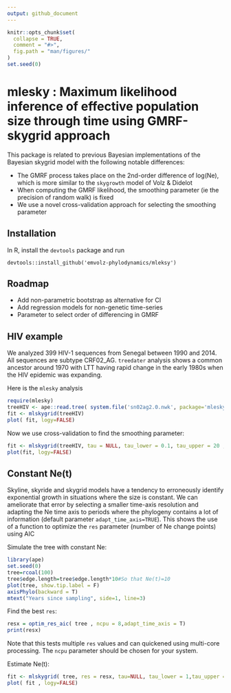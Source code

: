 ```yaml
---
output: github_document
---
```


<!-- README.md is generated from README.Rmd. Please edit that file -->

```r
knitr::opts_chunk$set(
  collapse = TRUE,
  comment = "#>",
  fig.path = "man/figures/"
)
set.seed(0)
```

# mlesky : Maximum likelihood inference of effective population size through time using GMRF-skygrid approach

This package is related to previous Bayesian implementations of the Bayesian skygrid model with the following notable differences: 

* The GMRF process takes place on the 2nd-order difference of log(Ne), which is more similar to the `skygrowth` model of Volz & Didelot 
* When computing the GMRF likelihood, the smoothing parameter (ie the precision of random walk) is fixed
* We use a novel cross-validation approach for selecting the smoothing parameter 

## Installation

In R, install the `devtools` package and run 
```
devtools::install_github('emvolz-phylodynamics/mleksy')
```

## Roadmap 

* Add non-parametric bootstrap as alternative for CI
* Add regression models for non-genetic time-series 
* Parameter to select order of differencing in GMRF 

## HIV example 

We analyzed 399 HIV-1 sequences from Senegal between 1990 and 2014. 
All sequences are subtype CRF02_AG. `treedater` analysis shows a common ancestor around 1970 with LTT having rapid change in the early 1980s when the HIV epidemic was expanding. 

Here is the `mlesky` analysis 

```r
require(mlesky)
treeHIV <- ape::read.tree( system.file('sn02ag2.0.nwk', package='mlesky') )
fit <- mlskygrid(treeHIV)
plot( fit, logy=FALSE)
```

Now we use cross-validation to find the smoothing parameter: 

```r
fit <- mlskygrid(treeHIV, tau = NULL, tau_lower = 0.1, tau_upper = 20 , ncpu = 6)
plot(fit, logy=FALSE) 
```



## Constant Ne(t)

Skyline, skyride and skygrid models have a tendency to erroneously identify exponential growth in situations where the size is constant. 
We can ameliorate that error by selecting a smaller time-axis resolution and adapting the Ne time axis to periods where the phylogeny contains a lot of information (default parameter `adapt_time_axis=TRUE`).
This shows the use of a function to optimize the `res` parameter (number of Ne change points) using AIC

Simulate the tree with constant Ne: 
```r
library(ape)
set.seed(0)
tree=rcoal(100)
tree$edge.length=tree$edge.length*10#So that Ne(t)=10
plot(tree, show.tip.label = F)
axisPhylo(backward = T)
mtext("Years since sampling", side=1, line=3)
```

Find the best `res`:
```r
resx = optim_res_aic( tree , ncpu = 8,adapt_time_axis = T)
print(resx)
```
Note that this tests multiple `res` values and can quickened using multi-core processing. The `ncpu` parameter should be chosen for your system. 

Estimate Ne(t):
```r
fit <- mlskygrid( tree, res = resx, tau=NULL, tau_lower = 1,tau_upper = 10000,adapt_time_axis = T)
plot( fit , logy=FALSE)
```
